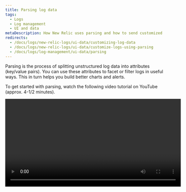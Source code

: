 ```yaml
---
title: Parsing log data
tags:
  - Logs
  - Log management
  - UI and data
metaDescription: How New Relic uses parsing and how to send customized log data.
redirects:
  - /docs/logs/new-relic-logs/ui-data/customizing-log-data
  - /docs/logs/new-relic-logs/ui-data/customize-logs-using-parsing
  - /docs/logs/log-management/ui-data/parsing
---
```


Parsing is the process of splitting unstructured log data into attributes (key/value pairs). You can use these attributes to facet or filter logs in useful ways. This in turn helps you build better charts and alerts.

To get started with parsing, watch the following video tutorial on YouTube (approx. 4-1/2 minutes).

<Video id="PD7zGXqS0P0" type="youtube" width="560px" />

New Relic parses log data according to rules. This document describes how logs parsing works, how to use built-in rules, and how to create custom rules.

You can also create, query, and manage your log parsing rules by using NerdGraph, our GraphQL API, at [api.newrelic.com/graphiql](https://api.newrelic.com/graphiql). For more information, see our [NerdGraph tutorial for parsing](/docs/apis/nerdgraph/examples/nerdgraph-log-parsing-rules-tutorial/).

## Parsing example [#parsing-defined]

A good example is a default NGINX access log containing unstructured text. It is useful for searching but not much else. Here's an example of a typical line:

```
127.180.71.3 - - [10/May/1997:08:05:32 +0000] "GET /downloads/product_1 HTTP/1.1" 304 0 "-" "Debian APT-HTTP/1.3 (0.8.16~exp12ubuntu10.21)"
```

In an unparsed format, you would need to do a full text search to answer most questions. After parsing, the log is organized into attributes, like `response code` and `request URL`:

```
{
  "remote_addr":"93.180.71.3",
  "time":"1586514731",
  "method":"GET",
  "path":"/downloads/product_1",
  "version":"HTTP/1.1",
  "response":"304",
  "bytesSent": 0,
  "user_agent": "Debian APT-HTTP/1.3 (0.8.16~exp12ubuntu10.21)"
}
```

Parsing makes it easier to create [custom queries](/docs/using-new-relic/data/understand-data/query-new-relic-data) that facet on those values. This helps you understand the distribution of response codes per request URL and quickly find problematic pages.

## How log parsing works [#how-it-works]

Here's an overview of how New Relic implements parsing of logs:

<table>
  <thead>
    <tr>
      <th style={{ width: "100px" }}>
        Log parsing
      </th>
      <th>
        How it works
      </th>
    </tr>
  </thead>
  <tbody>
    <tr>
      <td>
        What
      </td>
      <td>
        * All parsing takes place against the `message` field; no other fields can be parsed.
        * Each parsing rule is created with matching criteria that determines which logs the rule will attempt to parse.
        * To simplify the matching process, we recommend adding a [`logtype`](#logtype) attribute to your logs. However, you are not limited to using `logtype`; any attribute can be used as matching criteria.
      </td>
    </tr>
    <tr>
      <td>
        When
      </td>
      <td>
        * Parsing will only be applied once to each log message. If multiple parsing rules match the log, only the first that succeeds will be applied.
        * Parsing takes place during log ingestion, before data is written to NRDB. Once data has been written to storage, it can no longer be parsed.
        * Parsing occurs in the pipeline **before** data enrichments take place. Be careful when defining the matching criteria for a parsing rule. If the criteria is based on an attribute that doesn't exist untail after parsing or enrichment take place, that data won't be present in the logs when matching occurs. As a result, no parsing will happen.
      </td>
    </tr>
    <tr>
      <td>
        How
      </td>
      <td>
        * Rules can be written in [Grok](https://grokdebug.herokuapp.com/patterns#), regex, or a mixture of the two. Grok is a collection of patterns that abstract away complicated regular expressions.
        * If the content of the message field is JSON, it will be parsed automatically.
      </td>
    </tr>
  </tbody>
</table>

## Parse attributes using Grok [#grok]

Parsing patterns are specified using Grok, an industry standard for parsing log messages. Any incoming log with a `logtype` field will be checked against our [built-in patterns](#built-in-rules), and if possible, the associated Grok pattern is applied to the log.

Grok is a superset of regular expressions that adds built-in named patterns to be used in place of literal complex regular expressions. For instance, instead of having to remember that an integer can be matched with the regular expression `(?:[+-]?(?:[0-9]+))`, you can just write `%{INT}` to use the Grok pattern `INT`, which represents the same regular expression.

You can always use a mix of regular expressions and Grok pattern names in your matching string. For more information, see our list of [Grok syntax and supported types](#grok-syntax).

<CollapserGroup>

  <Collapser
    id="grok-example"
    title="Grok example: Getting useful data out of your logs"
  >

  A log record could look something like this:
  
  ```
  {
    "message": "54.3.120.2 2048 0"
  }
  ```

  This information is accurate, but it's not exactly intuitive what it means. Grok patterns help you extract and understand the telemetry data you want. For example, a log record like this is much easier to use:

  ```
  {
    "host_ip": "43.3.120.2",
    "bytes_received": 2048,
    "bytes_sent": 0
  }
  ```

  To do this, create a Grok pattern that extracts these three fields; for example:

  ```
  "%{IP:host_ip} %{INT:bytes_received} %{INT:bytes_sent}"
  ```
  
  After processing, your log record will include the fields `host_ip`, `bytes_received`, and `bytes_sent`. Now you can use these fields in New Relic to filter, facet, and perform statistical operations on your log data. For more details about how to parse logs with Grok patterns in New Relic, see [our blog post](https://newrelic.com/blog/how-to-relic/how-to-use-grok-log-parsing).

  </Collapser>

  <Collapser
    id="grok-ui"
    title="UI example: Creating a Grok parsing rule"
  >

  If you have the correct permissions, you can create parsing rules in our UI to create, test, and enable Grok parsing. For example, to get a specific type of error message for one of your microservices called Inventory Services, you would create a Grok parsing rule that looks for a specific error message and product. To do this:
  
  1. Give the rule a name; for example, `Inventory Services error parsing`.
  2. Identify the attribute/value pair that acts as a pre-filter for the incoming logs; for example, `entity.name` and the value `Inventory Service`. This pre-filter narrows down the number of logs that need to be processed by your rule, removing unnecessary processing.
  3. Add the Grok parsing rule; for example:

    ```
    Inventory error: %{DATA:error_message} for product %{INT:product_id}
    ```

    Where:

    * `Inventory error`: Your parsing rule's name
    * `error_message`: The error message you want to select
    * `product_id`: The product ID for Inventory Service
  
  4. Test the Grok pattern to see if any incoming logs match.
  5. Enable and save the parsing rule.
    
  Soon you will see that your Inventory Service logs are enriched with two new fields: `error_message` and `product_id`. From here, you can query on these fields, create charts and dashboards, set alerts, etc.

  For complete details, see our documentation to [add custom parsing rules in the UI](#custom-parsing).

  </Collapser>
  
  <Collapser
    id="grok-syntax"
    title="Grok syntax and supported types"
  >

  Grok patterns have the syntax:

  ```
  %{PATTERN_NAME[:OPTIONAL_EXTRACTED_ATTRIBUTE_NAME[:OPTIONAL_TYPE]]}
  ```

  Where:

  * `PATTERN_NAME` is one of the [Grok patterns](https://grokdebug.herokuapp.com/patterns). Click `grok-patterns` to see the most commonly-used patterns. The pattern name is just a user-friendly name representing a regular expression. They are exactly equal to the corresponding regular expression.
  * `OPTIONAL_EXTRACTED_ATTRIBUTE_NAME`, if provided, is the name of the attribute that will be added to your log message with the value matched by the pattern name. It's equivalent to using a named capture group using regular expressions. If this is not provided, then the parsing rule will just match a region of your string, but not extract an attribute with its value.
  * `OPTIONAL_TYPE` specifies the type of attribute value to extract. If omitted, values are extracted as strings. For instance, to extract the value `123` from `"File Size: 123"` as a number into attribute `file_size`, use `value: %{INT:file_size:int}`.

  Supported types are:
  
  <table>  
    <thead>
      <tr>
        <th>
          Type specified in Grok
        </th>
        <th>
          Type stored in the New Relic database
        </th>
      </tr>
    </thead>
    
    <tbody>
      <tr>
        <td>
          `boolean`
        </td>
        <td>
          `boolean`
        </td>
      </tr>
      <tr>
        <td>
          `byte`
          `short`
          `int`
          `integer`
        </td>
        <td>
          `integer`
        </td>
      </tr>
      <tr>
        <td>
          `long`
        </td>
        <td>
          `long`
        </td>
      </tr>
      <tr>
        <td>
          `float`
        </td>
        <td>
          `float`
        </td>
      </tr>
      <tr>
        <td>
          `double`
        </td>
        <td>
          `double`
        </td>
      </tr>
      <tr>
        <td>
          `string` (default)
          `text`
        </td>
        <td>
          `string`
        </td>
      </tr>
      <tr>
        <td>
          `date`
          `datetime`
        </td>
        <td>
          ISO 8601 time as a `long`
        </td>
      </tr>
    </tbody>
  </table>
  
  </Collapser>
</CollapserGroup>

## Organizing by logtype [#logtype]

New Relic's log ingestion pipeline can parse data by matching a log event to a rule that describes how the log should be parsed. There are two ways log events can be parsed:

- Use a [built-in rule](#built-in-rules).
- Define a [custom rule](#custom-parsing).

Rules are a combination of matching logic and parsing logic. Matching is done by defining a query match on an attribute of the logs. Rules are not applied retroactively. Logs collected before a rule is created are not parsed by that rule.

The simplest way to organize your logs and how they are parsed is to include the `logtype` field in your log event. This tells New Relic what built-in rule to apply to the logs.

<Callout variant="important">
  Once a parsing rule is active, data parsed by the rule is permanently changed.
  This cannot be reverted.
</Callout>

## Limits [#limits]

Parsing is computationally expensive, which introduces risk. Parsing is done for custom rules defined in an account and for matching patterns to a log. A large number of patterns or poorly defined custom rules will consume a huge amount of memory and CPU resources while also taking a very long time to complete.

In order to prevent problems, we apply two parsing limits: per-message-per-rule and per-account.

<table>
  <thead>
    <tr>
      <th style={{ width: "200px" }}>
        Limit
      </th>
      <th>
        Description
      </th>
    </tr>
  </thead>
  <tbody>
    <tr>
      <td>
        Per-message-per-rule
      </td>
      <td>
        The per-message-per-rule limit prevents the time spent parsing any single message from being greater than 100 ms. If that limit is reached, the system will cease attempting to parse the log message with that rule.

        The ingestion pipeline will attempt to run any other applicable on that message, and the message will still be passed through the ingestion pipeline and stored in NRDB. The log message will be in its original, unparsed format.
      </td>
    </tr>
    <tr>
      <td>
        Per-account
      </td>
      <td>
        The per-account limit exists to prevent accounts from using more than their fair share of resources. The limit considers the total time spent processing **all** log messages for an account per-minute.

        The limit is not a fixed value; it scales up or down proportionally to the volume of data stored daily by the account and the environment size that is subsequently allocated to support that customer.
      </td>
    </tr>
  </tbody>
</table>

<Callout variant="tip">
  To easily check if your rate limits have been reached, go to your [system
  **Limits** page](/docs/telemetry-data-platform/ingest-manage-data/manage-data/view-system-limits#limits-ui) in the New Relic UI.
</Callout>

## Built-in parsing rules [#built-in-rules]

Common log formats have well-established parsing rules already created for them. To get the benefit of built-in parsing rules, add the `logtype` attribute when forwarding logs. Set the value to something listed in the following table, and the rules for that type of log will be applied automatically.

### List of built-in rules [#rulesets]

The following `logtype` attribute values map to a predefined parsing rule. For example, to query the Application Load Balancer:

- From the New Relic UI, use the format `logtype:"alb"`.
- From [NerdGraph](/docs/apis/nerdgraph/examples/nerdgraph-log-parsing-rules-tutorial/), use the format `logtype = 'alb'`.

To learn what fields are parsed for each rule, see our documentation about [built-in parsing rules](/docs/logs/ui-data/built-log-parsing-rules).

<table>
  <thead>
    <tr>
      <th style={{ width: "200px" }}>
        `logtype`
      </th>
      <th>
        Log source
      </th>
      <th>
        Example matching query
      </th>
    </tr>
  </thead>
  <tbody>
    <tr>
      <td>
        [`apache`](/docs/logs/ui-data/built-log-parsing-rules#apache)
      </td>
      <td>
        Apache Access logs
      </td>
      <td>
        `logtype:"apache"`
      </td>
    </tr>
    <tr>
      <td>
        [`alb`](/docs/logs/ui-data/built-log-parsing-rules#application-load-balancer)
      </td>
      <td>
        Application Load Balancer logs
      </td>
      <td>
        `logtype:"alb"`
      </td>
    </tr>
    <tr>
      <td>
        [`cloudfront-web`](/docs/logs/ui-data/built-log-parsing-rules#cloudfront)
      </td>
      <td>
        CloudFront Web logs
      </td>
      <td>
        `logtype:"cloudfront-web"`
      </td>
    </tr>
    <tr>
      <td>
        [`elb`](/docs/logs/ui-data/built-log-parsing-rules#elastic-load-balancer)
      </td>
      <td>
        Elastic Load Balancer logs
      </td>
      <td>
        `logtype:"elb"`
      </td>
    </tr>
    <tr>
      <td>
        [`haproxy_http`](/docs/logs/ui-data/built-log-parsing-rules#haproxy)
      </td>
      <td>
        HAProxy logs
      </td>
      <td>
        `logtype:"haproxy_http"`
      </td>
    </tr>
    <tr>
      <td>
        [`ktranslate-health`](/docs/logs/ui-data/built-log-parsing-rules#ktranslate-health)
      </td>
      <td>
        KTranslate Container Health logs
      </td>
      <td>
        `logtype:"ktranslate-health"`
      </td>
    </tr>
    <tr>
      <td>
        [`iis_w3c`](/docs/logs/ui-data/built-log-parsing-rules/#iis)
      </td>
      <td>
        Microsoft IIS server logs - W3C format
      </td>
      <td>
        `logtype:"iis_w3c"`
      </td>
    </tr>
    <tr>
      <td>
        [`monit`](/docs/logs/ui-data/built-log-parsing-rules#monit)
      </td>
      <td>
        Monit logs
      </td>
      <td>
        `logtype:"monit"`
      </td>
    </tr>
    <tr>
      <td>
        [`mysql-error`](/docs/logs/ui-data/built-log-parsing-rules#mysql-error)
      </td>
      <td>
        MySQL Error logs
      </td>
      <td>
        `logtype:"mysql-error"`
      </td>
    </tr>
    <tr>
      <td>
        [`nginx`](/docs/logs/ui-data/built-log-parsing-rules#nginx)
      </td>
      <td>
        NGINX access logs
      </td>
      <td>
        `logtype:"nginx"`
      </td>
    </tr>
    <tr>
      <td>
        [`nginx-error`](/docs/logs/ui-data/built-log-parsing-rules#nginx-error)
      </td>
      <td>
        NGINX error logs
      </td>
      <td>
        `logtype:"nginx-error"`
      </td>
    </tr>
    <tr>
      <td>
        [`route-53`](/docs/logs/ui-data/built-log-parsing-rules#route53)
      </td>
      <td>
        Route 53 logs
      </td>
      <td>
        `logtype:"route-53"`
      </td>
    </tr>
    <tr>
      <td>
        [`syslog-rfc5424`](/docs/logs/ui-data/built-log-parsing-rules/#syslog-rfc5424)
      </td>
      <td>
        Syslogs with RFC5424 format
      </td>
      <td>
        `logtype:"syslog-rfc5424"`
      </td>
    </tr>
  </tbody>
</table>

### Add the `logtype` attribute [#logtype]

When aggregating logs, it's important to provide metadata that makes it easy to organize, search, and parse those logs. One simple way of doing this is to add the attribute `logtype` to the log messages when they are shipped. [Built-in parsing rules](#built-in-rules) are applied by default to certain `logtype` values.

<Callout variant="tip">
  The fields `logType`, `logtype`, and `LOGTYPE` are all supported for built-in rules. For ease of searching, we recommend that you align on a single syntax in your organization.
</Callout>

Here are some examples of how to add `logtype` to logs sent by some of our [supported shipping methods](/docs/logs/enable-new-relic-logs).

<CollapserGroup>
  <Collapser
    className="freq-link"
    id="infrastructure-log-forwarder-example"
    title="New Relic infrastructure agent example"
  >
    Add `logtype` as an [`attribute`](/docs/logs/forward-logs/forward-your-logs-using-infrastructure-agent#attributes). You must set the logtype for each named source.
    
    ```
    logs:
      - name: file-simple
        file: /path/to/file
        attributes:
          logtype: fileRaw  
      - name: nginx-example
        file: /var/log/nginx.log
        attributes:
          logtype: nginx
    ```
  </Collapser>

  <Collapser
    className="freq-link"
    id="fluentd-example"
    title="Fluentd example"
  >
    Add a filter block to the `.conf file`, which uses a `record_transformer` to add a new field. In this example we use a `logtype` of `nginx` to trigger the build-in NGINX parsing rule. Check out other [Fluentd examples](https://github.com/newrelic/fluentd-examples).

    ```
    <filter containers>
      @type record_transformer
      enable_ruby true
      <record>
        #Add logtype to trigger a built-in parsing rule for nginx access logs
        logtype nginx
        #Set timestamp from the value contained in the field "time"
        timestamp record["time"]
        #Add hostname and tag fields to all records
        hostname "#{Socket.gethostname}"
        tag ${tag}
      </record>
    </filter>
    ```

  </Collapser>

  <Collapser
    className="freq-link"
    id="fluentbit-example"
    title="Fluent Bit example"
  >
    Add a filter block to the `.conf` file that uses a `record_modifier` to add a new field. In this example we use a `logtype` of `nginx` to trigger the build-in NGINX parsing rule. Check out other [Fluent Bit examples](https://github.com/newrelic/fluentbit-examples).

    ```
    [FILTER]
        Name record_modifier
        Match *
        Record logtype nginx
        Record hostname ${HOSTNAME}
        Record service_name Sample-App-Name
    ```

  </Collapser>

  <Collapser
    className="freq-link"
    id="logstash-example"
    title="Logstash example"
  >
    Add a filter block to the Logstash configuration which uses an `add_field` mutate filter to add a new field. In this example we use a `logtype` of `nginx` to trigger the build-in NGINX parsing rule. Check out other [Logstash examples](https://github.com/newrelic/logstash-examples).

    ```
    filter {
      mutate {
        add_field => {
          "logtype" => "nginx"
          "service_name" => "myservicename"
          "hostname" => "%{host}"
        }
      }
    }
    ```

  </Collapser>

  <Collapser
    className="freq-link"
    id="api-example"
    title="Logs API example"
  >
    You can add attributes to the JSON request sent to New Relic. In this example we add a `logtype` attribute of value `nginx` to trigger the built-in NGINX parsing rule. Learn more about using the [Logs API](/docs/logs/new-relic-logs/log-api/introduction-log-api).

    ```
    POST /log/v1 HTTP/1.1
    Host: log-api.newrelic.com
    Content-Type: application/json
    X-License-Key: <var>YOUR_LICENSE_KEY</var>
    Accept: */*
    Content-Length: 133
    {
      "timestamp": <var>TIMESTAMP_IN_UNIX_EPOCH</var>,
      "message": "User '<var>xyz</var>' logged in",
      "logtype": "accesslogs",
      "service": "login-service",
      "hostname": "<var>login.example.com</var>"
    }
    ```

  </Collapser>
</CollapserGroup>

## Create custom parsing rules [#custom-parsing]

Many logs are formatted or structured in a unique way. In order to parse them, custom logic must be built and applied.

To create and manage your own, custom parsing rules:

1. Go to **[one.newrelic.com](https://one.newrelic.com) > Logs**.
2. From **Manage Data** on the left nav of the Logs UI, click **Parsing**, then click **Create parsing rule**.
3. Enter the parsing rule's name.
4. Choose an attribute and value to match on.
5. Write your Grok pattern and test the rule. To learn about Grok and custom parsing rules, read our blog post about [how to parse logs with Grok patterns](https://blog.newrelic.com/product-news/how-to-use-grok-log-parsing/).
6. Enable and save the custom parsing rule.


To view existing parsing rules:

1. Go to **[one.newrelic.com](https://one.newrelic.com) > Logs**.
2. From **Manage Data** on the left nav of the Logs UI, click **Parsing**.

## Troubleshooting [#troubleshooting]

If parsing is not working the way you intended, it may be due to:

- **Logic:** The parsing rule matching logic does not match the logs you want.
- **Timing:** If your parsing matching rule targets a value that doesn't exist yet, it will fail. This can occur if the value is added later in the pipeline as part of the enrichment process.
- **Limits:** There is a fixed amount of time available every minute to process logs via parsing, patterns, drop filters, etc. If the maximum amount of time has been spent, parsing will be skipped for additional log event records.

To resolve these problems, create or adjust your [custom parsing rules](#custom-parsing).

